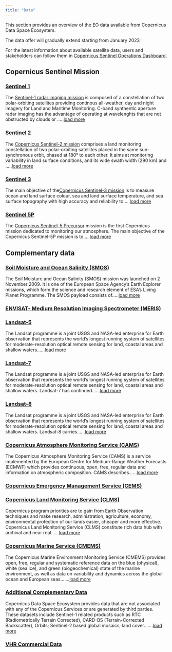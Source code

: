 ```yaml
---
title: "Data"
---
```


This section provides an overview of the EO data available from Copernicus Data Space Ecosystem.

The data offer will gradually extend starting from January 2023 

For the latest information about available satellite data, users and stakeholders can follow them in [Copernicus Sentinel Operations Dashboard](Data/Dashboard.qmd).  

## Copernicus Sentinel Mission
### [Sentinel 1](/Data/Sentinel1.qmd)

The [Sentinel-1 radar imaging mission](https://sentinels.copernicus.eu/web/sentinel/missions/sentinel-1){target="_blank"} is composed of a constellation of two polar-orbiting satellites providing continous all-weather, day and night imagery for Land and Maritime Monitoring. C-band synthentic aperture radar imaging has the advantage of operating at wavelenghts that are not obstructed by clouds or .....[load more](/Data/Sentinel1.qmd)

### [Sentinel 2](/Data/Sentinel2.qmd) 

The [Copernicus Sentinel-2 mission](https://sentinels.copernicus.eu/web/sentinel/missions/sentinel-2){target="_blank"} comprises a land monitoring constellation of two polar-orbiting satellites placed in the same sun-synchronous orbit, phased at 180° to each other. It aims at monitoring variability in land surface conditions, and its wide swath width (290 km) and .....[load more](/Data/Sentinel2.qmd) 

### [Sentinel 3](/Data/Sentinel3.qmd)

The main objective of the[Copernicus Sentinel-3 mission](https://sentinels.copernicus.eu/web/sentinel/missions/sentinel-3){target="_blank"} is to measure ocean and land surface colour, sea and land surface temperature, and sea surface topography with high accuracy and reliability to.....[load more](/Data/Sentinel3.qmd)

### [Sentinel 5P](/Data/Sentinel5P.qmd)

The [Copernicus Sentinel-5 Precursor](https://sentinels.copernicus.eu/web/sentinel/missions/sentinel-5p){target="_blank"} mission is the first Copernicus mission dedicated to monitoring our atmosphere. The main objective of the Copernicus Sentinel-5P mission is to.....[load more](/Data/Sentinel5P.qmd)


## Complementary data
### [Soil Moisture and Ocean Salinity (SMOS)](/Data/SMOS.qmd)

The Soil Moisture and Ocean Salinity (SMOS) mission was launched on 2 November 2009. It is one of the European Space Agency's Earth Explorer missions, which form the science and research element of ESA’s Living Planet Programme. The SMOS payload consists of.....[load more](/Data/SMOS.qmd)

### [ENVISAT- Medium Resolution Imaging Spectrometer (MERIS)](/Data/MERIS.qmd) 


### [Landsat-5](/Data/Landsat5.qmd)

The Landsat programme is a joint USGS and NASA-led enterprise for Earth observation that represents the world's longest running system of satellites for moderate-resolution optical remote sensing for land, coastal areas and shallow waters......[load more](/Data/Landsat5.qmd)

### [Landsat-7](/Data/Landsat7.qmd)

The Landsat programme is a joint USGS and NASA-led enterprise for Earth observation that represents the world's longest running system of satellites for moderate-resolution optical remote sensing for land, coastal areas and shallow waters. Landsat-7 has continued......[load more](/Data/Landsat7.qmd)

### [Landsat-8](/Data/Landsat8.qmd)

The Landsat programme is a joint USGS and NASA-led enterprise for Earth observation that represents the world's longest running system of satellites for moderate-resolution optical remote sensing for land, coastal areas and shallow waters. Landsat-8 carries......[load more](/Data/Landsat8.qmd)

### [Copernicus Atmosphere Monitoring Service (CAMS)](/Data/CAMS.qmd)

The Copernicus Atmosphere Monitoring Service (CAMS) is a service implemented by the European Centre for Medium-Range Weather Forecasts (ECMWF) which provides continuous, open, free, regular data and information on atmospheric composition. CAMS describes......[load more](/Data/CAMS.qmd)

### [Copernicus Emergency Management Service (CEMS)](/Data/CEMS.qmd)
### [Copernicus Land Monitoring Service (CLMS)](/Data/CLMS.qmd)

Copernicus program priorities are to gain from Earth Observation techniques and make research, administration, agriculture, economy, environmental protection of our lands easier, cheaper and more effective. Copernicus Land Monitoring Service (CLMS) constitute rich data hub with archival and near real......[load more](/Data/CLMS.qmd)

### [Copernicus Marine Service (CMEMS)](/Data/CMEMS.qmd)

The Copernicus Marine Environment Monitoring Service (CMEMS) provides open, free, regular and systematic reference data on the blue (physical), white (sea ice), and green (biogeochemical) state of the marine environment, as well as data on variability and dynamics across the global ocean and European seas.......[load more](/Data/CMEMS.qmd)

### [Additional Complementary Data](/Data/Additional.qmd)

Copernicus Data Space Ecosystem provides data that are not associated with any of the Copernicus Services or are generated by third parties. These datasets include Sentinel-1 related products such as RTC (Radiometrically Terrain Corrected), CARD-BS (Terrain-Corrected Backscatter), Orbits; Sentinel-2 based global mosaics; land cover.......[load more](/Data/Additional.qmd)

### [VHR Commercial Data](/Data/VHR.qmd)
 
 

<!-- <span style="opacity:0.30">
Cloudless Mosaic

Copernicus Contributing Mission 

## Sentinel engineering data

Copernicus DEM 

Mapzen DEM 

SRTM GL1 


## Sentinel auxiliary data


CAMS 

CEMS

CLMS

CMEMS 


## Copernicus contributing missions
---

## Complementary Open data
---
## Commercial data -->
</style>